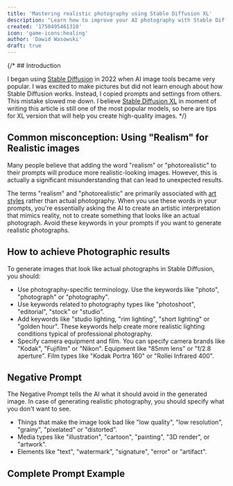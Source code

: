 ```yaml
---
title: 'Mastering realistic photography using Stable Diffusion XL'
description: "Learn how to improve your AI photography with Stable Diffusion XL using easy steps. You'll discover useful prompts, optimal settings, and the best models. That will lead you to create high-quality portraits and landscapes."
created: '1750495461310'
icon: 'game-icons:healing'
author: 'Dawid Wasowski'
draft: true
---
```



{/* ## Introduction

I began using [Stable Diffusion](https://en.wikipedia.org/wiki/Stable_Diffusion) in 2022 when AI image tools became very popular. 
I was excited to make pictures but did not learn enough about how Stable Diffusion works. 
Instead, I copied prompts and settings from others. This mistake slowed me down. 
I believe [Stable Diffusion XL](https://huggingface.co/stabilityai/stable-diffusion-xl-base-1.0) in moment of writing this article is still one of the most popular models, 
so here are tips for XL version that will help you create high-quality images. */}

## Common misconception: Using "Realism" for Realistic images

Many people believe that adding the word "realism" or "photorealistic" to their prompts will produce more realistic-looking images. 
However, this is actually a significant misunderstanding that can lead to unexpected results.

The terms "realism" and "photorealistic" are primarily associated with [art styles](https://rikkar69.github.io/SDXL-artist-study/art-movements/) rather than actual photography. 
When you use these words in your prompts, you're essentially asking the AI to create an artistic interpretation that mimics reality, not to create something that looks like an actual photograph. 
Avoid these keywords in your prompts if you want to generate realistic photographs.

## How to achieve Photographic results

To generate images that look like actual photographs in Stable Diffusion, you should:

- Use photography-specific terminology. Use the keywords like "photo", "photograph" or "photography".
- Use keywords related to photography types like "photoshoot", "editorial", "stock" or "studio".
- Add keywords like "studio lighting, "rim lighting", "short lighting" or "golden hour". 
These keywords help create more realistic lighting conditions typical of professional photography. 
- Specify camera equipment and film. You can specify camera brands like "Kodak", "Fujifilm" or "Nikon". 
Equipment like "85mm lens" or "f/2.8 aperture". Film types like "Kodak Portra 160" or "Rollei Infrared 400". 

## Negative Prompt

The Negative Prompt tells the AI what it should avoid in the generated image. 
In case of generating realistic photography, you should specify what you don't want to see.

- Things that make the image look bad like "low quality", "low resolution", "grainy", "pixelated" or "distorted". 
- Media types like "illustration", "cartoon", "painting", "3D render", or "artwork".
- Elements like "text", "watermark", "signature", "error" or "artifact".

## Complete Prompt Example

